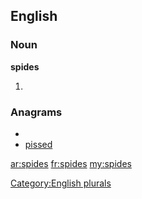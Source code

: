 ==English==

===Noun===
'''spides'''

# {{plural of|[[spide]]}}

===Anagrams===
* {{alphagram|deipss}}
* [[pissed#English|pissed]]

[[Category:English plurals]]

[[ar:spides]]
[[fr:spides]]
[[my:spides]]